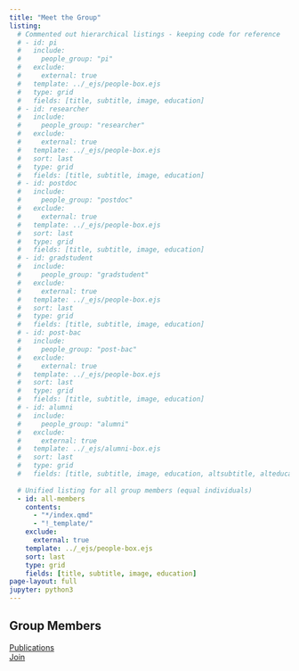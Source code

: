 ```yaml
---
title: "Meet the Group"
listing:
  # Commented out hierarchical listings - keeping code for reference
  # - id: pi
  #   include: 
  #     people_group: "pi"
  #   exclude:
  #     external: true
  #   template: ../_ejs/people-box.ejs
  #   type: grid
  #   fields: [title, subtitle, image, education]
  # - id: researcher
  #   include: 
  #     people_group: "researcher"
  #   exclude:
  #     external: true
  #   template: ../_ejs/people-box.ejs
  #   sort: last
  #   type: grid
  #   fields: [title, subtitle, image, education]
  # - id: postdoc
  #   include: 
  #     people_group: "postdoc"
  #   exclude:
  #     external: true
  #   template: ../_ejs/people-box.ejs
  #   sort: last    
  #   type: grid
  #   fields: [title, subtitle, image, education]
  # - id: gradstudent
  #   include: 
  #     people_group: "gradstudent"
  #   exclude:
  #     external: true
  #   template: ../_ejs/people-box.ejs
  #   sort: last
  #   type: grid
  #   fields: [title, subtitle, image, education]
  # - id: post-bac
  #   include: 
  #     people_group: "post-bac"
  #   exclude:
  #     external: true
  #   template: ../_ejs/people-box.ejs
  #   sort: last
  #   type: grid
  #   fields: [title, subtitle, image, education]
  # - id: alumni
  #   include: 
  #     people_group: "alumni"
  #   exclude:
  #     external: true
  #   template: ../_ejs/alumni-box.ejs
  #   sort: last
  #   type: grid
  #   fields: [title, subtitle, image, education, altsubtitle, alteducation]
  
  # Unified listing for all group members (equal individuals)
  - id: all-members
    contents: 
      - "*/index.qmd"
      - "!_template/"
    exclude:
      external: true
    template: ../_ejs/people-box.ejs
    sort: last
    type: grid
    fields: [title, subtitle, image, education]
page-layout: full
jupyter: python3
---
```


<!-- Commented out hierarchical sections - keeping code for reference -->
<!-- ## Principal Investigator
::: {#pi}
:::


:::{.sand-background}
## Research Scientists
::: {#researcher}
:::


:::
## Postdoctoral Fellows
::: {#postdoc}
:::


:::{.sand-background}
## Graduate Students
::: {#gradstudent}
:::

:::
## Post Baccalaureate Researchers
::: {#post-bac}
:::

:::{.sand-background}
## Alumni
::: {#alumni}
:::


::: -->

## Group Members
::: {#all-members}
:::

```{=html}
<div class="page-navigation">
  <div>
    <a href="../publications/index.html" class="btn btn-outline-primary"><i class="bi bi-arrow-left"></i> Publications</a>
  </div>
  <div>
    <a href="join.html" class="btn btn-outline-primary">Join <i class="bi bi-arrow-right"></i></a>
  </div>
</div>
```

<!-- Commented out map code - keeping code for reference -->
<!-- ## Group Member Locations

```python
#| echo: false
#| warning: false

from ipyleaflet import Map, Marker, AwesomeIcon
from ipywidgets import HTML

# Create a map centered to show all continents
m = Map(center=(30.0, 0.0), zoom=2)

# Example locations - these can be updated with actual member locations
locations = [
    {
        "name": "Jacob K. McPherson",
        "role": "Principal Investigator",
        "lat": 29.7174,
        "lon": -95.4018,
        "city": "Houston, TX"
    }
]

# Add markers for each location
for loc in locations:
    icon = AwesomeIcon(
        name='user',
        marker_color='blue',
        icon_color='white'
    )
    marker = Marker(
        location=(loc["lat"], loc["lon"]),
        draggable=False,
        title=f"{loc['name']} - {loc['role']}",
        icon=icon
    )
    marker.popup = HTML(
        value=f"<b>{loc['name']}</b><br>{loc['role']}<br>{loc['city']}"
    )
    m.add_layer(marker)

m
```
-->
